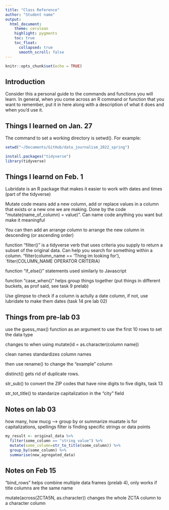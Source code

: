 ```yaml
---
title: "Class Reference"
author: "Student name"
output:
  html_document:
    theme: cerulean
    highlight: pygments
    toc: true
    toc_float:
      collapsed: true
      smooth_scroll: false
---
```


```r
knitr::opts_chunk$set(echo = TRUE)
```

## Introduction

Consider this a personal guide to the commands and functions you will learn. In general, when you come across an R command or function that you want to remember, put it in here along with a description of what it does and when you'd use it.


## Things I learned on Jan. 27

The command to set a working directory is setwd(). For example:

```r
setwd("~/Documents/GitHub/data_journalism_2022_spring")
```

```r
install.packages("tidyverse")
library(tidyverse)
```

## Things I learnd on Feb. 1

Lubridate is an R package that makes it easier to work with dates and times (part of the tidyverse)

Mutate code means add a new column, add or replace values in a column that exists or a new one we are making. 
Done by the code "mutate(name_of_column) = value)". Can name code anything you want but make it meaningful

You can then add an arrange column to arrange the new column in descending (or ascending order)

function "filter()" is a tidyverse verb that uses criteria you supply to return a subset of the original data. Can help you search for something within a column. "filter(column_name == 'Thing im looking for'), `filter(COLUMN_NAME OPERATOR CRITERIA)

function "if_else()" statements used similarly to Javascript

function "case_when()" helps group things together (put things in different buckets, as prof said, see task 9 prelab)

Use glimpse to check if a column is actully a date column, if not, use lubridate to make them dates (task 14 pre lab 02)


## Things from pre-lab 03

use the guess_max() function as an argument to use the first 10 rows to set the data type

<dbl> changes to <chr> when using mutate(id = as.character(column name))

clean names standardizes column names

then use rename() to change the "example" column

distinct() gets rid of duplicate rows.

str_sub() to convert the ZIP codes that have nine digits to five digits, task 13

str_tot_title() to standarize capitalization in the "city" field


## Notes on lab 03

how many, how mucg --> group by or summarize
muatate is for capitalizations, spellings
filter is finding specific strings or data points

```r

my_result <- original_data %>%
  filter(some_column == "string value") %>%
  mutate(some_column=str_to_title(some_column)) %>%
  group_by(some_column) %>%
  summarise(new_agregated_data)
```


## Notes on Feb 15

"bind_rows" helps combine multiple data frames (prelab 4), only works if title columns are the same name 

mutate(across(ZCTA5N, as.character)) changes the whole ZCTA column to a character column
